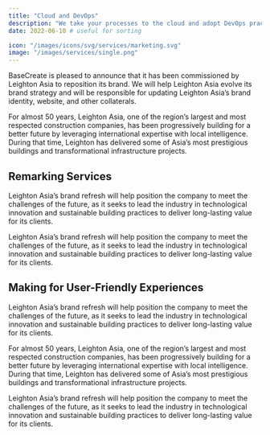 ```yaml
---
title: "Cloud and DevOps"
description: "We take your processes to the cloud and adopt DevOps practices to improve the efficiency and agility of your workflows."
date: 2022-06-10 # useful for sorting

icon: "/images/icons/svg/services/marketing.svg"
image: "/images/services/single.png"
---
```


BaseCreate is pleased to announce that it has been commissioned by Leighton Asia to reposition its brand. We will help Leighton Asia evolve its brand strategy and will be responsible for updating Leighton Asia’s brand identity, website, and other collaterals.

For almost 50 years, Leighton Asia, one of the region’s largest and most respected construction companies, has been progressively building for a better future by leveraging international expertise with local intelligence. During that time, Leighton has delivered some of Asia’s most prestigious buildings and transformational infrastructure projects.

## Remarking Services

Leighton Asia’s brand refresh will help position the company to meet the challenges of the future, as it seeks to lead the industry in technological innovation and sustainable building practices to deliver long-lasting value for its clients.

<ImageList>
  <ImageItem
    imageSrc="/images/services/single-page-video-bg.png"
    imageAlt="example alt text"
    video_src="/videos/test-video.mp4"
    video_id="services-video"
    video_provider="html5"
  />
</ImageList>

Leighton Asia’s brand refresh will help position the company to meet the challenges of the future, as it seeks to lead the industry in technological innovation and sustainable building practices to deliver long-lasting value for its clients.

## Making for User-Friendly Experiences

Leighton Asia’s brand refresh will help position the company to meet the challenges of the future, as it seeks to lead the industry in technological innovation and sustainable building practices to deliver long-lasting value for its clients.

For almost 50 years, Leighton Asia, one of the region’s largest and most respected construction companies, has been progressively building for a better future by leveraging international expertise with local intelligence. During that time, Leighton has delivered some of Asia’s most prestigious buildings and transformational infrastructure projects.

Leighton Asia’s brand refresh will help position the company to meet the challenges of the future, as it seeks to lead the industry in technological innovation and sustainable building practices to deliver long-lasting value for its clients.
